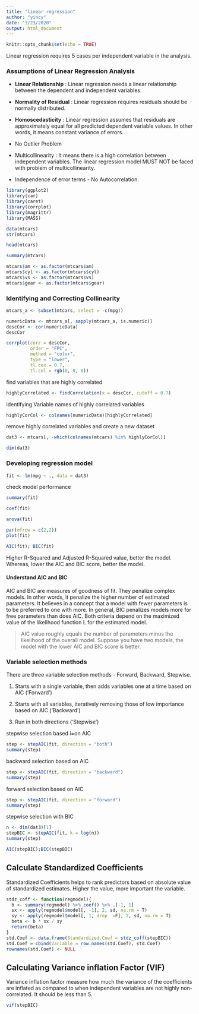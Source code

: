 ```yaml
---
title: "linear regression"
author: "yincy"
date: "3/23/2020"
output: html_document
---
```


```r
knitr::opts_chunk$set(echo = TRUE)
```

Linear regression requires 5 cases per independent variable in the analysis.  


### Assumptions of Linear Regression Analysis   

- **Linear Relationship** : Linear regression needs a linear relationship between the dependent and independent variables.  

- **Normality of Residual** : Linear regression requires residuals should be normally distributed.  

- **Homoscedasticity** :  Linear regression assumes that residuals are approximately equal for all predicted dependent variable values. In other words, it means constant variance of errors.  

- No Outlier Problem  

- Multicollinearity : It means there is a high correlation between independent variables. The linear regression model MUST NOT be faced with problem of multicollinearity.  

- Independence of error terms - No Autocorrelation.  


```r
library(ggplot2)
library(car)
library(caret)
library(corrplot)
library(magrittr)
library(MASS)
```

```r
data(mtcars)
str(mtcars)
```

```r
head(mtcars)
```

```r
summary(mtcars)
```

```r
mtcars$am <- as.factor(mtcars$am)
mtcars$cyl <- as.factor(mtcars$cyl)
mtcars$vs <- as.factor(mtcars$vs)
mtcars$gear <- as.factor(mtcars$gear)
```


### Identifying and Correcting Collinearity  
```r
mtcars_a <- subset(mtcars, select = -c(mpg))

numericData <- mtcars_a[, sapply(mtcars_a, is.numeric)]
descCor <- cor(numericData)
descCor
```

```r
corrplot(corr = descCor, 
         order = "FPC", 
         method = "color", 
         type = "lower", 
         tl.cex = 0.7, 
         tl.col = rgb(0, 0, 0))
```

find variables that are highly correlated  
```r
highlyCorrelated <- findCorrelation(x = descCor, cutoff = 0.7)
```

identifying Variable names of highly correlated variables  
```r
highlyCorCol <- colnames(numericData)[highlyCorrelated]
```

remove highly correlated variables and create a new dataset  
```r
dat3 <- mtcars[, -which(colnames(mtcars) %in% highlyCorCol)]
```

```r
dim(dat3)
```

### Developing regression model  
```r
fit <- lm(mpg ~ ., data = dat3)
```

check model performance  
```r
summary(fit)
```

```r
coef(fit)
```

```r
anova(fit)
```

```r
par(mfrow = c(2,2))
plot(fit)
```

```r
AIC(fit); BIC(fit)
```

Higher R-Squared and Adjusted R-Squared value, better the model. Whereas, lower the AIC and BIC score, better the model.  

#### Understand AIC and BIC  
AIC and BIC are measures of goodness of fit. They penalize complex models. In other words, it penalize the higher number of estimated parameters. It believes in a concept that a model with fewer parameters is to be preferred to one with more. In general, BIC penalizes models more for free parameters than does AIC.  Both criteria depend on the maximized value of the likelihood function L for the estimated model.  

> AIC value roughly equals the number of parameters minus the likelihood of the overall model. Suppose you have two models, the model with the lower AIC and BIC score is better.  


### Variable selection methods  
There are three variable selection methods - Forward, Backward, Stepwise.  

1. Starts with a single variable, then adds variables one at a time based on AIC ('Forward')  

2. Starts with all variables, iteratively removing those of low importance based on AIC ('Backward')  

3. Run in both directions ('Stepwise')  

stepwise selection based i=on AIC  
```r
step <- stepAIC(fit, direction = "both")
summary(step)
```

backward selection based on AIC  
```r
step <- stepAIC(fit, direction = "backward")
summary(step)
```

forward selection based on AIC  
```r
step <- stepAIC(fit, direction = "forward")
summary(step)
```

stepwise selection with BIC  
```r
n <- dim(dat3)[1]
stepBIC <- stepAIC(fit, k = log(n))
summary(step)
```

```r
AIC(stepBIC);BIC(stepBIC)
```

## Calculate Standardized Coefficients  
Standardized Coefficients helps to rank predictors based on absolute value of standardized estimates. Higher the value, more important the variable.  

```r
stdz_coff <- function(regmodel){
  b <- summary(regmodel) %>% coef() %>% .[-1, 1]
  sx <- apply(regmodel$model[, -1], 2, sd, na.rm = T)
  sy <- apply(regmodel$model[, 1, drop  =F], 2, sd, na.rm = T)
  beta <- b * sx / sy
  return(beta)
}
std.Coef <- data.frame(Standardized.Coef = stdz_coff(stepBIC))
std.Coef = cbind(Variable = row.names(std.Coef), std.Coef)
rownames(std.Coef) <- NULL
```

## Calculating Variance inflation Factor (VIF)  
Variance inflation factor measure how much the variance of the coefficients are inflated as compared to when independent variables are not highly non-correlated. It should be less than 5.  
```r
vif(stepBIC)
```


